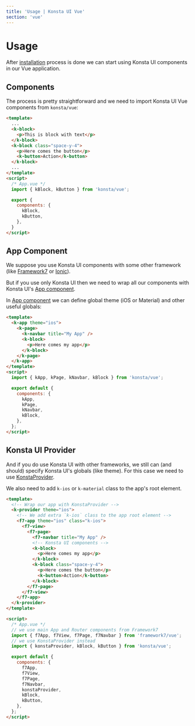 ```yaml
---
title: 'Usage | Konsta UI Vue'
section: 'vue'
---
```


# Usage

After [installation](/vue/installation) process is done we can start using Konsta UI components in our Vue application.

## Components

The process is pretty straightforward and we need to import Konsta UI Vue components from `konsta/vue`:

```html
<template>
  ...
  <k-block>
    <p>This is block with text</p>
  </k-block>
  <k-block class="space-y-4">
    <p>Here comes the button</p>
    <k-button>Action</k-button>
  </k-block>
  ...
</template>
<script>
  /* App.vue */
  import { kBlock, kButton } from 'konsta/vue';

  export {
    components: {
      kBlock,
      kButton,
    },
  }
</script>
```

## App Component

We suppose you use Konsta UI components with some other framework (like [Framework7](https://framework7.io) or [Ionic](https://ionicframework.com)).

But if you use only Konsta UI then we need to wrap all our components with Konsta UI's [App component](/vue/app).

In [App component](/vue/app) we can define global theme (iOS or Material) and other useful globals:

```html
<template>
  <k-app theme="ios">
    <k-page>
      <k-navbar title="My App" />
      <k-block>
        <p>Here comes my app</p>
      </k-block>
    </k-page>
  </k-app>
</template>
<script>
  import { kApp, kPage, kNavbar, kBlock } from 'konsta/vue';

  export default {
    components: {
      kApp,
      kPage,
      kNavbar,
      kBlock,
    },
  };
</script>
```

## Konsta UI Provider

And if you do use Konsta UI with other frameworks, we still can (and should) specify Konsta UI's globals (like theme). For this case we need to use [KonstaProvider](/vue/konsta-provider).

We also need to add `k-ios` or `k-material` class to the app's root element.

```html
<template>
  <!-- Wrap our app with KonstaProvider -->
  <k-provider theme="ios">
    <!-- We add extra `k-ios` class to the app root element -->
    <f7-app theme="ios" class="k-ios">
      <f7-view>
        <f7-page>
          <f7-navbar title="My App" />
          <!-- Konsta UI components -->
          <k-block>
            <p>Here comes my app</p>
          </k-block>
          <k-block class="space-y-4">
            <p>Here comes the button</p>
            <k-button>Action</k-button>
          </k-block>
        </f7-page>
      </f7-view>
    </f7-app>
  </k-provider>
</template>

<script>
  /* App.vue */
  // we use main App and Router components from Framework7
  import { f7App, f7View, f7Page, f7Navbar } from 'framework7/vue';
  // we use KonstaProvider instead
  import { konstaProvider, kBlock, kButton } from 'konsta/vue';

  export default {
    components: {
      f7App,
      f7View,
      f7Page,
      f7Navbar,
      konstaProvider,
      kBlock,
      kButton,
    },
  };
</script>
```
